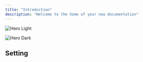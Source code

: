 ```yaml
---
title: "Introduction"
description: "Welcome to the home of your new documentation"
---
```


<img
  className="block dark:hidden"
  src="/898644.jpg"
  alt="Hero Light"
  title={true}
/>

<img
  className="hidden dark:block"
  src="/images/hero-dark.svg"
  alt="Hero Dark"
/>

## Setting 